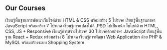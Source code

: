 ## Our Courses

<ProjectCard title="Modern HTML&CSS" link="https://milerdev.teachable.com/" bg="linear-gradient(to right, #D4145A 0%, #FBB03B 100%)">
เรียนรู้พื้นฐานการพัฒนาเว็บไซต์ด้วย HTML & CSS พร้อมสร้าง 5 โปรเจค 
</ProjectCard>


<ProjectCard title="Modern JavaScript" link="https://milerdev.teachable.com/" bg="linear-gradient(to right, #662d8c 0%, #ed1e79 100%)">
เรียนรู้พื้นฐานภาษา JavaScript พร้อมสร้าง 7 โปรเจค  
</ProjectCard>


<ProjectCard title="PSD TO HTML" link="https://milerdev.teachable.com/" bg="linear-gradient(to right, #009245 0%, #fcee21 100%)">
เรียนรู้การแปลงไฟล์ .PSD ไปเป็นหน้าเว็บไซต์ด้วย HTML, CSS, JS + Responsive
</ProjectCard>


<ProjectCard title="JS30" link="https://milerdev.teachable.com/" bg="linear-gradient(to right, #d585ff 0%, #00ffee 100%)">
เรียนรู้การสร้างโปรเจค 30 โปรเจคด้วยภาษา JavaScript
</ProjectCard>


<ProjectCard title="React & Redux" link="https://milerdev.teachable.com/" bg="linear-gradient(to right, #D4145A 0%, #FBB03B 100%)">
เรียนรู้พื้นฐาน React + Redux พร้อมสร้าง 8 โปรเจค
</ProjectCard>


<ProjectCard title="PHP & MySQL" link="https://milerdev.teachable.com/" bg="linear-gradient(to right, #662d8c 0%, #ed1e79 100%)">
เรียนรู้การพัฒนา Web Application ด้วย PHP & MySQL พร้อมสร้างระบบ Shopping System
</ProjectCard>

